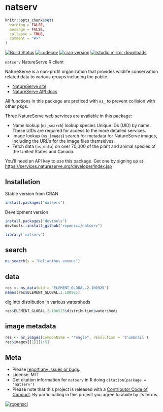 natserv
=======

```r
knitr::opts_chunk$set(
  warning = FALSE,
  message = FALSE,
  collapse = TRUE,
  comment = "#>"
)
```

[![Build Status](https://travis-ci.org/ropensci/natserv.svg?branch=master)](https://travis-ci.org/ropensci/natserv)
[![codecov](https://codecov.io/gh/ropensci/natserv/branch/master/graph/badge.svg)](https://codecov.io/gh/ropensci/natserv)
[![cran version](http://www.r-pkg.org/badges/version/natserv)](https://cran.r-project.org/package=natserv)
[![rstudio mirror downloads](http://cranlogs.r-pkg.org/badges/natserv)](https://github.com/metacran/cranlogs.app)


`natserv` NatureServe R client

NatureServe is a non-profit organization that provides wildlife conservation related data to various groups including the public.

* [NatureServe site](https://services.natureserve.org)
* [NatureServe API docs](https://services.natureserve.org/BrowseServices/getSpeciesData/getSpeciesListREST.jsp)

All functions in this package are prefixed with `ns_` to prevent
collision with other pkgs.

Three NatureServe web services are available in this package:

* Name lookup (`ns_search`) lookup species Unique IDs (UID) by name. These UIDs are required for access to the more detailed services.
* Image lookup (`ns_images`) search for metadata for NatureServe images, including the URL's for the image files themselves.
* Fetch data (`ns_data`) on over 70,000 of the plant and animal species of the United States and Canada.

You'll need an API key to use this package. Get one by signing up at
<https://services.natureserve.org/developer/index.jsp>

## Installation

Stable version from CRAN

```r
install.packages("natserv")
```

Development version

```r
install.packages("devtools")
devtools::install_github("ropensci/natserv")
```

```r
library('natserv')
```

## search

```r
ns_search(x = "Helianthus annuus")
```

## data

```r
res <- ns_data(uid = 'ELEMENT_GLOBAL.2.100925')
names(res$ELEMENT_GLOBAL.2.100925)
```

dig into distribution in various watersheds

```r
res$ELEMENT_GLOBAL.2.100925$distribution$watersheds
```

## image metadata

```r
res <- ns_images(commonName = "*eagle", resolution = 'thumbnail')
res$images[[1]][1:5]
```

## Meta

* Please [report any issues or bugs](https://github.com/ropensci/natserv/issues).
* License: MIT
* Get citation information for `natserv` in R doing `citation(package = 'natserv')`
* Please note that this project is released with a [Contributor Code of Conduct](CONDUCT.md). By participating in this project you agree to abide by its terms.

[![ropensci](https://ropensci.org/public_images/github_footer.png)](https://ropensci.org)
